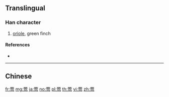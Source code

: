 {{character info/new}}
{{also|鶯}}
==Translingual==

===Han character===
{{Han char|rn=140|rad=艸|as=07|sn=13|four=|canj=TBPM}}

# [[oriole]], green finch

====References====
* {{Han ref|kx=1036.401|hdz=53225.100|uh=83BA|ud=33722}}

----

==Chinese==
{{zh-see|鶯}}

[[fr:莺]]
[[mg:莺]]
[[ja:莺]]
[[no:莺]]
[[pl:莺]]
[[th:莺]]
[[vi:莺]]
[[zh:莺]]
